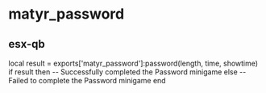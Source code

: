 
# matyr_password

## esx-qb

local result = exports['matyr_password']:password(length, time, showtime)
if result then
-- Successfully completed the Password minigame
else
-- Failed to complete the Password minigame
end
